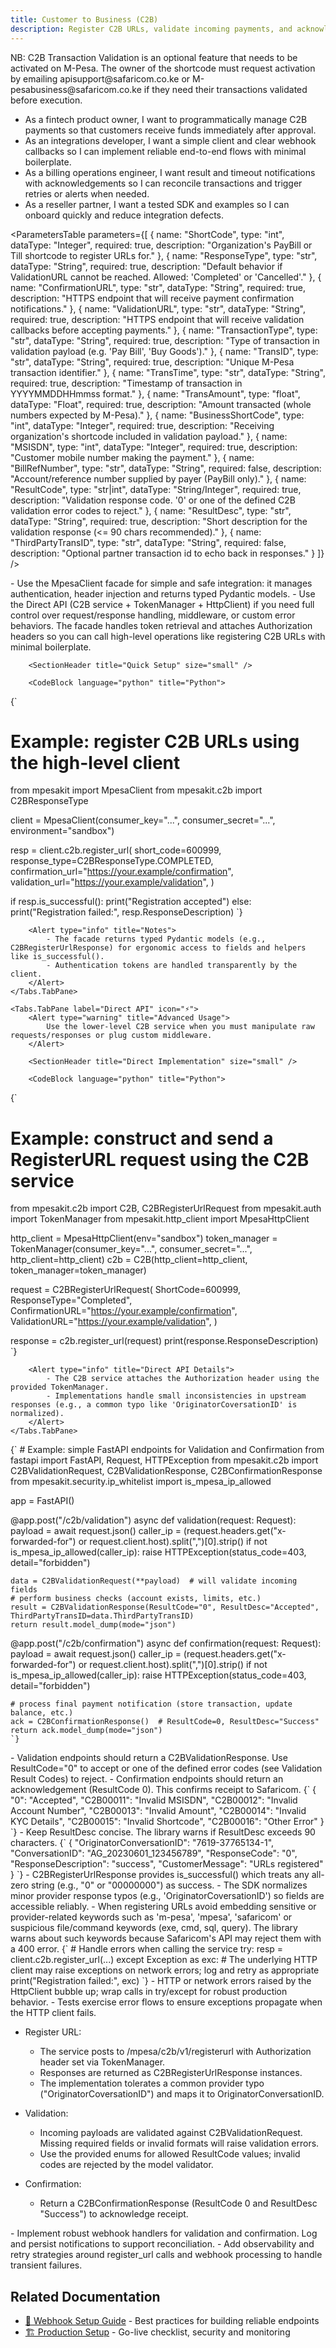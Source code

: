 ```yaml
---
title: Customer to Business (C2B)
description: Register C2B URLs, validate incoming payments, and acknowledge confirmations for M-Pesa Customer-to-Business flows.
---
```



<SectionHeader
    subtitle="Manage Customer-to-Business (C2B) flows: register Validation and Confirmation endpoints with Safaricom, validate incoming payments, and send confirmations/acknowledgements."
    gradient={true}
    size="large"
/>

<Alert type="warning" title="C2B Validation Activation">
    NB: C2B Transaction Validation is an optional feature that needs to be activated on M-Pesa. The owner of the shortcode must request activation by emailing apisupport@safaricom.co.ke or M-pesabusiness@safaricom.co.ke if they need their transactions validated before execution.
</Alert>

<SectionHeader title="User Stories" size="small" />

- As a fintech product owner, I want to programmatically manage C2B payments so that customers receive funds immediately after approval.
- As an integrations developer, I want a simple client and clear webhook callbacks so I can implement reliable end-to-end flows with minimal boilerplate.
- As a billing operations engineer, I want result and timeout notifications with acknowledgements so I can reconcile transactions and trigger retries or alerts when needed.
- As a reseller partner, I want a tested SDK and examples so I can onboard quickly and reduce integration defects.


<SectionHeader title="Parameters Definition" size="small" />

<ParametersTable
parameters={[
    {
        name: "ShortCode",
        type: "int",
        dataType: "Integer",
        required: true,
        description: "Organization's PayBill or Till shortcode to register URLs for."
    },
    {
        name: "ResponseType",
        type: "str",
        dataType: "String",
        required: true,
        description: "Default behavior if ValidationURL cannot be reached. Allowed: 'Completed' or 'Cancelled'."
    },
    {
        name: "ConfirmationURL",
        type: "str",
        dataType: "String",
        required: true,
        description: "HTTPS endpoint that will receive payment confirmation notifications."
    },
    {
        name: "ValidationURL",
        type: "str",
        dataType: "String",
        required: true,
        description: "HTTPS endpoint that will receive validation callbacks before accepting payments."
    },
    {
        name: "TransactionType",
        type: "str",
        dataType: "String",
        required: true,
        description: "Type of transaction in validation payload (e.g. 'Pay Bill', 'Buy Goods')."
    },
    {
        name: "TransID",
        type: "str",
        dataType: "String",
        required: true,
        description: "Unique M-Pesa transaction identifier."
    },
    {
        name: "TransTime",
        type: "str",
        dataType: "String",
        required: true,
        description: "Timestamp of transaction in YYYYMMDDHHmmss format."
    },
    {
        name: "TransAmount",
        type: "float",
        dataType: "Float",
        required: true,
        description: "Amount transacted (whole numbers expected by M-Pesa)."
    },
    {
        name: "BusinessShortCode",
        type: "int",
        dataType: "Integer",
        required: true,
        description: "Receiving organization's shortcode included in validation payload."
    },
    {
        name: "MSISDN",
        type: "int",
        dataType: "Integer",
        required: true,
        description: "Customer mobile number making the payment."
    },
    {
        name: "BillRefNumber",
        type: "str",
        dataType: "String",
        required: false,
        description: "Account/reference number supplied by payer (PayBill only)."
    },
    {
        name: "ResultCode",
        type: "str|int",
        dataType: "String/Integer",
        required: true,
        description: "Validation response code. '0' or one of the defined C2B validation error codes to reject."
    },
    {
        name: "ResultDesc",
        type: "str",
        dataType: "String",
        required: true,
        description: "Short description for the validation response (<= 90 chars recommended)."
    },
    {
        name: "ThirdPartyTransID",
        type: "str",
        dataType: "String",
        required: false,
        description: "Optional partner transaction id to echo back in responses."
    }
]}
/>

<SectionHeader
    title="Overview"
    subtitle="C2B (Customer-to-Business) covers URL registration with Safaricom (so their platform can call your services), validating incoming payments and acknowledging confirmations."
    size="small"
/>

<Alert type="info" title="Implementation Options">
    - Use the MpesaClient facade for simple and safe integration: it manages authentication, header injection and returns typed Pydantic models.  
    - Use the Direct API (C2B service + TokenManager + HttpClient) if you need full control over request/response handling, middleware, or custom error behaviors.
</Alert>

<Tabs defaultValue={0}>
    <Tabs.TabPane label="MpesaClient (Recommended)" icon="🚀">
        <Alert type="info" title="Why use MpesaClient">
            The facade handles token retrieval and attaches Authorization headers so you can call high-level operations like registering C2B URLs with minimal boilerplate.
        </Alert>

        <SectionHeader title="Quick Setup" size="small" />

        <CodeBlock language="python" title="Python">
{`
# Example: register C2B URLs using the high-level client
from mpesakit import MpesaClient
from mpesakit.c2b import C2BResponseType

client = MpesaClient(consumer_key="...", consumer_secret="...", environment="sandbox")

resp = client.c2b.register_url(
        short_code=600999,
        response_type=C2BResponseType.COMPLETED,
        confirmation_url="https://your.example/confirmation",
        validation_url="https://your.example/validation",
)

if resp.is_successful():
        print("Registration accepted")
else:
        print("Registration failed:", resp.ResponseDescription)
`}
        </CodeBlock>

        <Alert type="info" title="Notes">
            - The facade returns typed Pydantic models (e.g., C2BRegisterUrlResponse) for ergonomic access to fields and helpers like is_successful().  
            - Authentication tokens are handled transparently by the client.
        </Alert>
    </Tabs.TabPane>

    <Tabs.TabPane label="Direct API" icon="⚡">
        <Alert type="warning" title="Advanced Usage">
            Use the lower-level C2B service when you must manipulate raw requests/responses or plug custom middleware.
        </Alert>

        <SectionHeader title="Direct Implementation" size="small" />

        <CodeBlock language="python" title="Python">
{`
# Example: construct and send a RegisterURL request using the C2B service
from mpesakit.c2b import C2B, C2BRegisterUrlRequest
from mpesakit.auth import TokenManager
from mpesakit.http_client import MpesaHttpClient

http_client = MpesaHttpClient(env="sandbox")
token_manager = TokenManager(consumer_key="...", consumer_secret="...", http_client=http_client)
c2b = C2B(http_client=http_client, token_manager=token_manager)

request = C2BRegisterUrlRequest(
        ShortCode=600999,
        ResponseType="Completed",
        ConfirmationURL="https://your.example/confirmation",
        ValidationURL="https://your.example/validation",
)

response = c2b.register_url(request)
print(response.ResponseDescription)
`}
        </CodeBlock>

        <Alert type="info" title="Direct API Details">
            - The C2B service attaches the Authorization header using the provided TokenManager.  
            - Implementations handle small inconsistencies in upstream responses (e.g., a common typo like 'OriginatorCoversationID' is normalized).
        </Alert>
    </Tabs.TabPane>
</Tabs>

<SectionHeader title="Webhook Handling (Validation & Confirmation)" size="small" />

<CodeBlock language="python" title="Python">
{`
# Example: simple FastAPI endpoints for Validation and Confirmation
from fastapi import FastAPI, Request, HTTPException
from mpesakit.c2b import C2BValidationRequest, C2BValidationResponse, C2BConfirmationResponse
from mpesakit.security.ip_whitelist import is_mpesa_ip_allowed

app = FastAPI()

@app.post("/c2b/validation")
async def validation(request: Request):
    payload = await request.json()
    caller_ip = (request.headers.get("x-forwarded-for") or request.client.host).split(",")[0].strip()
    if not is_mpesa_ip_allowed(caller_ip):
        raise HTTPException(status_code=403, detail="forbidden")

    data = C2BValidationRequest(**payload)  # will validate incoming fields
    # perform business checks (account exists, limits, etc.)
    result = C2BValidationResponse(ResultCode="0", ResultDesc="Accepted", ThirdPartyTransID=data.ThirdPartyTransID)
    return result.model_dump(mode="json")


@app.post("/c2b/confirmation")
async def confirmation(request: Request):
    payload = await request.json()
    caller_ip = (request.headers.get("x-forwarded-for") or request.client.host).split(",")[0].strip()
    if not is_mpesa_ip_allowed(caller_ip):
        raise HTTPException(status_code=403, detail="forbidden")

    # process final payment notification (store transaction, update balance, etc.)
    ack = C2BConfirmationResponse()  # ResultCode=0, ResultDesc="Success"
    return ack.model_dump(mode="json")
    `}
</CodeBlock>

<Alert type="info" title="Important behavior">
    - Validation endpoints should return a C2BValidationResponse. Use ResultCode="0" to accept or one of the defined error codes (see Validation Result Codes) to reject.  
    - Confirmation endpoints should return an acknowledgement (ResultCode 0). This confirms receipt to Safaricom.
</Alert>

<SectionHeader title="Validation Result Codes" size="small" />

<CodeBlock language="json" title="Common Result Codes">
{`
{
    "0": "Accepted",
    "C2B00011": "Invalid MSISDN",
    "C2B00012": "Invalid Account Number",
    "C2B00013": "Invalid Amount",
    "C2B00014": "Invalid KYC Details",
    "C2B00015": "Invalid Shortcode",
    "C2B00016": "Other Error"
}
`}
</CodeBlock>

<Alert type="warning" title="ResultDesc length">
    - Keep ResultDesc concise. The library warns if ResultDesc exceeds 90 characters.
</Alert>

<SectionHeader title="Responses & Helpers" size="small" />

<CodeBlock language="json" title="Example Register URL Success Response">
{`
{
    "OriginatorConversationID": "7619-37765134-1",
    "ConversationID": "AG_20230601_123456789",
    "ResponseCode": "0",
    "ResponseDescription": "success",
    "CustomerMessage": "URLs registered"
}
`}
</CodeBlock>

<Alert type="info" title="Response Handling">
    - C2BRegisterUrlResponse provides is_successful() which treats any all-zero string (e.g., "0" or "00000000") as success.  
    - The SDK normalizes minor provider response typos (e.g., 'OriginatorCoversationID') so fields are accessible reliably.
</Alert>

<SectionHeader title="Validation & Safety Checks" size="small" />

<Alert type="warning" title="Forbidden URL patterns">
    - When registering URLs avoid embedding sensitive or provider-related keywords such as 'm-pesa', 'mpesa', 'safaricom' or suspicious file/command keywords (exe, cmd, sql, query). The library warns about such keywords because Safaricom's API may reject them with a 400 error.
</Alert>

<SectionHeader title="Error Handling" size="small" />

<CodeBlock language="python" title="Python">
{`
# Handle errors when calling the service
try:
        resp = client.c2b.register_url(...)
except Exception as exc:
        # The underlying HTTP client may raise exceptions on network errors; log and retry as appropriate
        print("Registration failed:", exc)
`}
</CodeBlock>

<Alert type="info" title="Notes">
    - HTTP or network errors raised by the HttpClient bubble up; wrap calls in try/except for robust production behavior.  
    - Tests exercise error flows to ensure exceptions propagate when the HTTP client fails.
</Alert>

<SectionHeader title="Testing & Expected Behaviors" size="small" />

- Register URL:
    - The service posts to /mpesa/c2b/v1/registerurl with Authorization header set via TokenManager.
    - Responses are returned as C2BRegisterUrlResponse instances.
    - The implementation tolerates a common provider typo ("OriginatorCoversationID") and maps it to OriginatorConversationID.

- Validation:
    - Incoming payloads are validated against C2BValidationRequest. Missing required fields or invalid formats will raise validation errors.
    - Use the provided enums for allowed ResultCode values; invalid codes are rejected by the model validator.

- Confirmation:
    - Return a C2BConfirmationResponse (ResultCode 0 and ResultDesc "Success") to acknowledge receipt.

<SectionHeader title="Next Steps" size="small" />

<Alert type="info" title="What's Next?">
    - Implement robust webhook handlers for validation and confirmation. Log and persist notifications to support reconciliation.  
    - Add observability and retry strategies around register_url calls and webhook processing to handle transient failures.
</Alert>

## Related Documentation

- [📡 Webhook Setup Guide](/webhooks-best-practices) - Best practices for building reliable endpoints
- [🏗️ Production Setup](/production) - Go-live checklist, security and monitoring